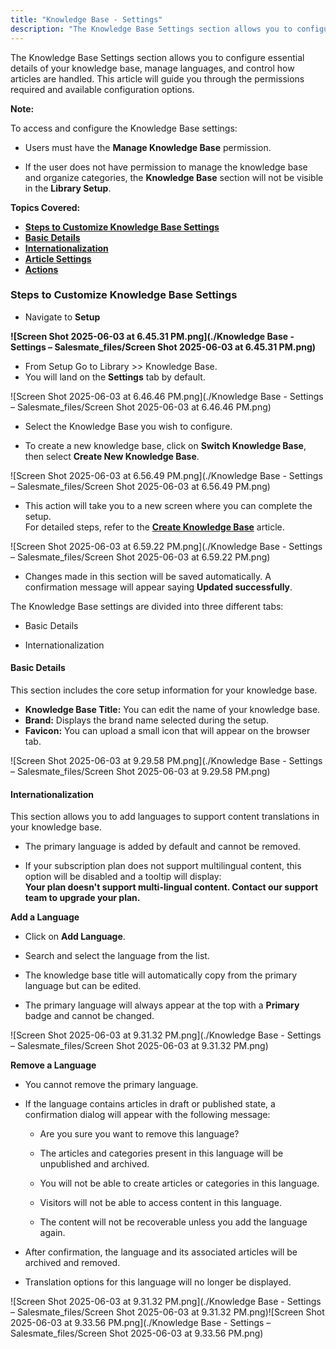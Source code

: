 ```yaml
---
title: "Knowledge Base - Settings"
description: "The Knowledge Base Settings section allows you to configure essential details of your knowledge base, manage languages, and control how articles are h..."
---
```


The Knowledge Base Settings section allows you to configure essential details of your knowledge base, manage languages, and control how articles are handled. This article will guide you through the permissions required and available configuration options.

<Note>


**Note:**

To access and configure the Knowledge Base settings:

*   Users must have the **Manage Knowledge Base** permission.
    
*   If the user does not have permission to manage the knowledge base and organize categories, the **Knowledge Base** section will not be visible in the **Library Setup**.
    


</Note>

**Topics Covered:**

*   **[Steps to Customize Knowledge Base Settings](https://support.salesmate.io/hc/en-us/articles/44523563963929-Knowledge-Base-Settings#h_01JVVN9GSDZGYXPAEZMVN1N098)**
*   **[Basic Details](https://support.salesmate.io/hc/en-us/articles/44523563963929-Knowledge-Base-Settings#h_01JW3G8XDMFXCEQNY89FF7EGG1)**
*   **[Internationalization](https://support.salesmate.io/hc/en-us/articles/44523563963929-Knowledge-Base-Settings#h_01JVVN9GSD51FJ8WA9PEFQPRXW)**
*   **[Article Settings](https://support.salesmate.io/hc/en-us/articles/44523563963929-Knowledge-Base-Settings#h_01JVVN9GSDP3XY49KTJ61012E4)**
*   **[Actions](https://support.salesmate.io/hc/en-us/articles/44523563963929-Knowledge-Base-Settings#h_01JVVN9GSD7D3JQ2EW16M8S134)**

### Steps to Customize Knowledge Base Settings

*   Navigate to **Setup** 
    

**![Screen Shot 2025-06-03 at 6.45.31 PM.png](./Knowledge Base - Settings – Salesmate_files/Screen Shot 2025-06-03 at 6.45.31 PM.png)**

*   From Setup Go to Library >> Knowledge Base.
*   You will land on the **Settings** tab by default.
    

![Screen Shot 2025-06-03 at 6.46.46 PM.png](./Knowledge Base - Settings – Salesmate_files/Screen Shot 2025-06-03 at 6.46.46 PM.png)

*   Select the Knowledge Base you wish to configure.
    
*   To create a new knowledge base, click on **Switch Knowledge Base**, then select **Create New Knowledge Base**.
    

![Screen Shot 2025-06-03 at 6.56.49 PM.png](./Knowledge Base - Settings – Salesmate_files/Screen Shot 2025-06-03 at 6.56.49 PM.png)

*   This action will take you to a new screen where you can complete the setup.  
    For detailed steps, refer to the [**Create Knowledge Base**](https://support.salesmate.io/hc/en-us/articles/44523545166489) article.
    

![Screen Shot 2025-06-03 at 6.59.22 PM.png](./Knowledge Base - Settings – Salesmate_files/Screen Shot 2025-06-03 at 6.59.22 PM.png)

*   Changes made in this section will be saved automatically. A confirmation message will appear saying **Updated successfully**.
    

The Knowledge Base settings are divided into three different tabs:

*   Basic Details
    
*   Internationalization
    

#### **Basic Details**

This section includes the core setup information for your knowledge base.

*   **Knowledge Base Title:** You can edit the name of your knowledge base.
*   **Brand:** Displays the brand name selected during the setup.
*   **Favicon:** You can upload a small icon that will appear on the browser tab.

![Screen Shot 2025-06-03 at 9.29.58 PM.png](./Knowledge Base - Settings – Salesmate_files/Screen Shot 2025-06-03 at 9.29.58 PM.png)

#### **Internationalization**

This section allows you to add languages to support content translations in your knowledge base.

*   The primary language is added by default and cannot be removed.
    
*   If your subscription plan does not support multilingual content, this option will be disabled and a tooltip will display:  
    **Your plan doesn't support multi-lingual content. Contact our support team to upgrade your plan.**
    

**Add a Language**

*   Click on **Add Language**.
    
*   Search and select the language from the list.
    
*   The knowledge base title will automatically copy from the primary language but can be edited.
    
*   The primary language will always appear at the top with a **Primary** badge and cannot be changed.
    

![Screen Shot 2025-06-03 at 9.31.32 PM.png](./Knowledge Base - Settings – Salesmate_files/Screen Shot 2025-06-03 at 9.31.32 PM.png)

**Remove a Language**

*   You cannot remove the primary language.
    
*   If the language contains articles in draft or published state, a confirmation dialog will appear with the following message:
    
    *   Are you sure you want to remove this language?
        
    *   The articles and categories present in this language will be unpublished and archived.
        
    *   You will not be able to create articles or categories in this language.
        
    *   Visitors will not be able to access content in this language.
        
    *   The content will not be recoverable unless you add the language again.
        
*   After confirmation, the language and its associated articles will be archived and removed.
    
*   Translation options for this language will no longer be displayed.
    

![Screen Shot 2025-06-03 at 9.31.32 PM.png](./Knowledge Base - Settings – Salesmate_files/Screen Shot 2025-06-03 at 9.31.32 PM.png)![Screen Shot 2025-06-03 at 9.33.56 PM.png](./Knowledge Base - Settings – Salesmate_files/Screen Shot 2025-06-03 at 9.33.56 PM.png)
